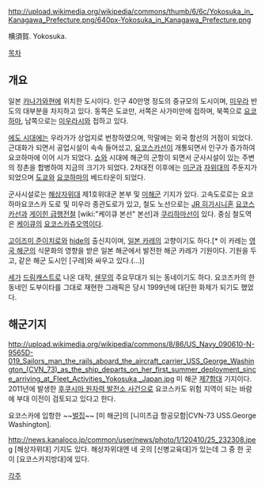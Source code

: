 http://upload.wikimedia.org/wikipedia/commons/thumb/6/6c/Yokosuka_in_Kanagawa_Prefecture.png/640px-Yokosuka_in_Kanagawa_Prefecture.png

横須賀. Yokosuka.

[[목차]]
== 개요 ==
일본 [[카나가와]]현에 위치한 도시이다. 인구 40만명 정도의 중규모의 도시이며, [[미우라]] 반도의 대부분을 차지하고 있다. 동쪽은 도쿄만, 서쪽은 사가미만에 접하며, 북쪽으로 [[요코하마]], 남쪽으로는 [[미우라]]시와 접하고 있다.

[[에도 시대]]에는 우라가가 상업지로 번창하였으며, 막말에는 외국 함선의 거점이 되었다. 근대화가 되면서 공업시설이 속속 들어섰고, [[요코스카선]]이 개통되면서 인구가 증가하여 요코하마에 이어 시가 되었다. [[쇼와]] 시대에 해군의 군항이 되면서 군사시설이 있는 주변의 정촌을 합병하여 지금의 크기가 되었다. 2차대전 이후에는 [[미군]]과 [[자위대]]의 주둔지가 되었으며 [[도쿄]]와 [[요코하마]]의 베드타운이 되었다.

군사시설로는 [[해상자위대]] 제1호위대군 본부 및 [[미해군]] 기지가 있다.
고속도로로는 요코하마요코스카 도로 및 미우라 종관도로가 있고, 철도 노선으로는 [[JR 히가시니혼]] [[요코스카선]]과 [[게이힌 급행전철]] [wiki:"케이큐 본선" 본선]과 [[쿠리하마선]]이 있다. 중심 철도역은 [[케이큐]]의 [[요코스카츄오역]]이다.

[[고이즈미 준이치로]]와 [[hide]]의 출신지이며, [[일본 카레]]의 고향이기도 하다.[* 이 카레는 [[영국 해군]]의 식문화의 영향을 받은 일본 해군에서 발전한 해군 카레가 기원이다. 기원을 두고, 같은 해군 도시인 [구레]와 싸우고 있다.(...)]

[[세가]] [[드림캐스트]]로 나온 대작, [[쉔무]]의 주요무대가 되는 동네이기도 하다. 요코즈카의 한 동네인 도부이타를 그대로 재현한 그래픽은 당시 1999년에 대단한 화제가 되기도 했었다. 

== 해군기지 ==
http://upload.wikimedia.org/wikipedia/commons/8/86/US_Navy_090610-N-9565D-019_Sailors_man_the_rails_aboard_the_aircraft_carrier_USS_George_Washington_(CVN_73)_as_the_ship_departs_on_her_first_summer_deployment_since_arriving_at_Fleet_Activities_Yokosuka,_Japan.jpg
미 해군 [[제7함대]] 기지이다. 2011년에 발생한 [[후쿠시마 원자력 발전소 사건]]으로 요코스카도 위험 지역이 되는 바람에 부대 이전이 검토되고 있다고 한다.

요코스카에 입항한 ~~[[벌집]]~~ [미 해군]의 [니미츠급 항공모함|CVN-73 USS.George Washington].

http://news.kanaloco.jp/common/user/news/photo/1/120410/25_232308.jpeg
[해상자위대] 기지도 있다. 해상자위대엔 네 곳의 [신병교육대]가 있는데 그 중 한 곳이 [요코스카지방대]에 있다.

[[각주]]
